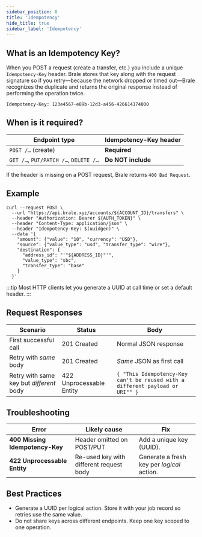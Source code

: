 ```yaml
---
sidebar_position: 8
title: 'Idempotency'
hide_title: true
sidebar_label: 'Idempotency'
---
```


<Intro heading="Idempotency" subheading="Guarantee that each POST request executes exactly once." />

## What is an Idempotency Key?

When you POST a request (create a transfer, etc.) you include a unique `Idempotency-Key` header. Brale stores that key along with the request signature so if you retry—because the network dropped or timed out—Brale recognizes the duplicate and returns the original response instead of performing the operation twice.

```shell
Idempotency-Key: 123e4567-e89b-12d3-a456-426614174000
```

## When is it required?

| Endpoint type                         | Idempotency-Key header |
| ------------------------------------- | ---------------------- |
| `POST /…` (create)                    | **Required**           |
| `GET /…`, `PUT/PATCH /…`, `DELETE /…` | **Do NOT include**     |

If the header is missing on a POST request, Brale returns `400 Bad Request`.

## Example

```shell
curl --request POST \
  --url "https://api.brale.xyz/accounts/${ACCOUNT_ID}/transfers" \
  --header "Authorization: Bearer ${AUTH_TOKEN}" \
  --header "Content-Type: application/json" \
  --header "Idempotency-Key: $(uuidgen)" \
  --data '{
    "amount": {"value": "10", "currency": "USD"},
    "source": {"value_type": "usd", "transfer_type": "wire"},
    "destination": {
      "address_id": "'"${ADDRESS_ID}"'",
      "value_type": "sbc",
      "transfer_type": "base"
    }
  }'
```

:::tip
Most HTTP clients let you generate a UUID at call time or set a default header.
:::

## Request Responses

| Scenario                                 | Status                   | Body                                                                          |
| ---------------------------------------- | ------------------------ | ----------------------------------------------------------------------------- |
| First successful call                    | 201 Created              | Normal JSON response                                                          |
| Retry with _same_ body                   | 201 Created              | _Same_ JSON as first call                                                     |
| Retry with same key but _different_ body | 422 Unprocessable Entity | `{ "This Idempotency-Key can't be reused with a different payload or URI"" }` |

## Troubleshooting

| Error                           | Likely cause                            | Fix                                        |
| ------------------------------- | --------------------------------------- | ------------------------------------------ |
| **400 Missing Idempotency-Key** | Header omitted on POST/PUT              | Add a unique key (UUID).                   |
| **422 Unprocessable Entity**    | Re-used key with different request body | Generate a fresh key per _logical_ action. |

## Best Practices

- Generate a UUID per logical action. Store it with your job record so retries use the same value.
- Do not share keys across different endpoints. Keep one key scoped to one operation.
